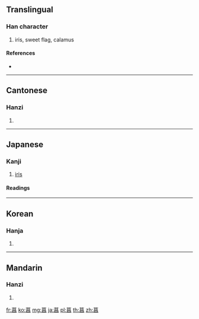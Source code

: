 {{character info/new}}
==Translingual==

===Han character===
{{Han char|rn=140|rad=艸|as=08|sn=14|four=44606|canj=TAA}}

# iris, sweet flag, calamus

====References====
* {{Han ref|kx=1038.030|dkj=31174|dj=1496.100|hdz=53233.120|uh=83D6|ud=33750|bh=DB75|bd=56181}}

----

==Cantonese==

===Hanzi===
{{yue-hanzi|jyut=coeng1|y=cheung1}}

# {{defn|lang=yue|sort=艸08}}

----

==Japanese==

===Kanji===
{{ja-kanji|grade=|rs=艸08}}

# [[iris]] {{qualifier|the flower}}

====Readings====
{{ja-readings
|goon=[[しょう]] (shō), {{qualifier|historical}} [[しやう]] (shau)
|kanon=[[しょう]] (shō), {{qualifier|historical}} [[しやう]] (shau)
}}

----

==Korean==

===Hanja===
{{ko-hanja|hangeul=창|eumhun=|rv=chang|mr=ch'ang|y=chang}}

# {{defn|lang=ko|sort=艸08}}

----

==Mandarin==

===Hanzi===
{{cmn-hanzi|pin=[[bì]] ([[bi4]]), [[chāng]] ([[chang1]])|wg=pi<sup>4</sup>, ch'ang<sup>1</sup>}}

# {{defn|lang=cmn|sort=艸08}}

[[fr:菖]]
[[ko:菖]]
[[mg:菖]]
[[ja:菖]]
[[pl:菖]]
[[th:菖]]
[[zh:菖]]